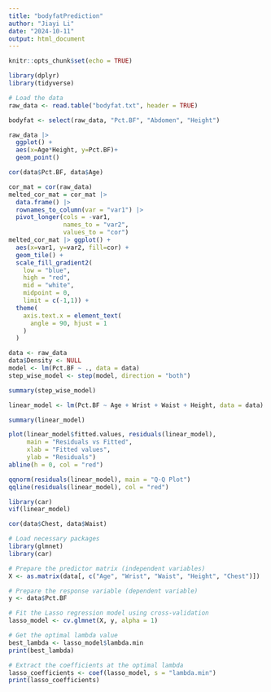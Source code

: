 ```yaml
---
title: "bodyfatPrediction"
author: "Jiayi Li"
date: "2024-10-11"
output: html_document
---
```


```r
knitr::opts_chunk$set(echo = TRUE)
```

```r
library(dplyr)
library(tidyverse)

# Load the data
raw_data <- read.table("bodyfat.txt", header = TRUE)

bodyfat <- select(raw_data, "Pct.BF", "Abdomen", "Height")

raw_data |>
  ggplot() + 
  aes(x=Age*Height, y=Pct.BF)+
  geom_point()

cor(data$Pct.BF, data$Age)
```

```r
cor_mat = cor(raw_data)
melted_cor_mat = cor_mat |>
  data.frame() |> 
  rownames_to_column(var = "var1") |> 
  pivot_longer(cols = -var1, 
               names_to = "var2",
               values_to = "cor")
melted_cor_mat |> ggplot() + 
  aes(x=var1, y=var2, fill=cor) + 
  geom_tile() + 
  scale_fill_gradient2(
    low = "blue", 
    high = "red", 
    mid = "white", 
    midpoint = 0, 
    limit = c(-1,1)) +
  theme(
    axis.text.x = element_text(
      angle = 90, hjust = 1
    )
  )
```

```r
data <- raw_data
data$Density <- NULL
model <- lm(Pct.BF ~ ., data = data)
step_wise_model <- step(model, direction = "both")

summary(step_wise_model)
```

```r
linear_model <- lm(Pct.BF ~ Age + Wrist + Waist + Height, data = data)

summary(linear_model)
```


```r
plot(linear_model$fitted.values, residuals(linear_model),
     main = "Residuals vs Fitted",
     xlab = "Fitted values",
     ylab = "Residuals")
abline(h = 0, col = "red")
```

```r
qqnorm(residuals(linear_model), main = "Q-Q Plot")
qqline(residuals(linear_model), col = "red")
```

```r
library(car)
vif(linear_model)

```

```r
cor(data$Chest, data$Waist)
```

```r
# Load necessary packages
library(glmnet)
library(car)

# Prepare the predictor matrix (independent variables)
X <- as.matrix(data[, c("Age", "Wrist", "Waist", "Height", "Chest")])

# Prepare the response variable (dependent variable)
y <- data$Pct.BF

# Fit the Lasso regression model using cross-validation
lasso_model <- cv.glmnet(X, y, alpha = 1)

# Get the optimal lambda value
best_lambda <- lasso_model$lambda.min
print(best_lambda)

# Extract the coefficients at the optimal lambda
lasso_coefficients <- coef(lasso_model, s = "lambda.min")
print(lasso_coefficients)



```

